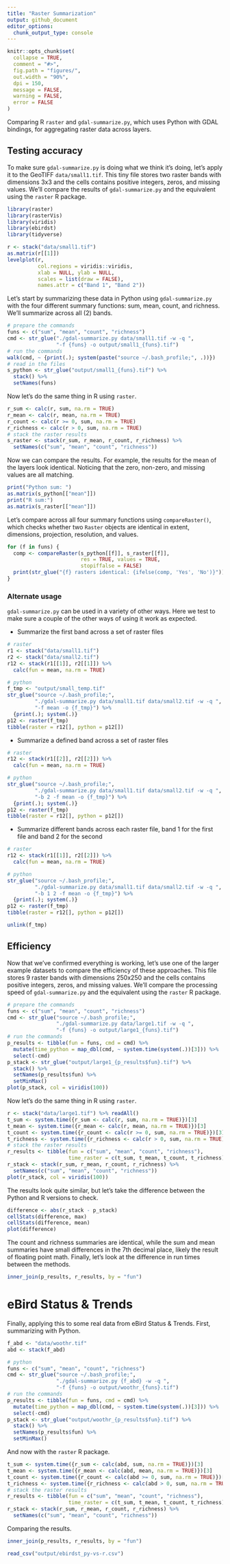 ```yaml
---
title: "Raster Summarization"
output: github_document
editor_options: 
  chunk_output_type: console
---
```


```r
knitr::opts_chunk$set(
  collapse = TRUE,
  comment = "#>",
  fig.path = "figures/",
  out.width = "90%",
  dpi = 150,
  message = FALSE,
  warning = FALSE,
  error = FALSE
)
```

Comparing R `raster` and `gdal-summarize.py`, which uses Python with GDAL bindings, for aggregating raster data across layers.

## Testing accuracy

To make sure `gdal-summarize.py` is doing what we think it's doing, let's apply it to the GeoTIFF `data/small1.tif`. This tiny file stores two raster bands with dimensions 3x3 and the cells contains positive integers, zeros, and missing values. We'll compare the results of `gdal-summarize.py` and the equivalent using the `raster` R package.

```r
library(raster)
library(rasterVis)
library(viridis)
library(ebirdst)
library(tidyverse)

r <- stack("data/small1.tif")
as.matrix(r[[1]])
levelplot(r, 
          col.regions = viridis::viridis,
          xlab = NULL, ylab = NULL, 
          scales = list(draw = FALSE),
          names.attr = c("Band 1", "Band 2"))
```

Let's start by summarizing these data in Python using `gdal-summarize.py` with the four different summary functions: sum, mean, count, and richness. We'll summarize across all (2) bands.

```r
# prepare the commands
funs <- c("sum", "mean", "count", "richness")
cmd <- str_glue("./gdal-summarize.py data/small1.tif -w -q ",
                "-f {funs} -o output/small1_{funs}.tif")
# run the commands
walk(cmd, ~ {print(.); system(paste("source ~/.bash_profile;", .))})
# read in the files
s_python <- str_glue("output/small1_{funs}.tif") %>% 
  stack() %>% 
  setNames(funs)
```

Now let's do the same thing in R using `raster`.

```r
r_sum <- calc(r, sum, na.rm = TRUE)
r_mean <- calc(r, mean, na.rm = TRUE)
r_count <- calc(r >= 0, sum, na.rm = TRUE)
r_richness <- calc(r > 0, sum, na.rm = TRUE)
# stack the raster results
s_raster <- stack(r_sum, r_mean, r_count, r_richness) %>% 
  setNames(c("sum", "mean", "count", "richness"))
```

Now we can compare the results. For example, the results for the mean of the layers look identical. Noticing that the zero, non-zero, and missing values are all matching.

```r
print("Python sum: ")
as.matrix(s_python[["mean"]])
print("R sum:")
as.matrix(s_raster[["mean"]])
```

Let's compare across all four summary functions using `compareRaster()`, which checks whether two `Raster` objects are identical in extent, dimensions, projection, resolution, and values.

```r
for (f in funs) {
  comp <- compareRaster(s_python[[f]], s_raster[[f]], 
                        res = TRUE, values = TRUE,
                        stopiffalse = FALSE)
  print(str_glue("{f} rasters identical: {ifelse(comp, 'Yes', 'No')}"))
}
```

### Alternate usage

`gdal-summarize.py` can be used in a variety of other ways. Here we test to make sure a couple of the other ways of using it work as expected.

- Summarize the first band across a set of raster files

```r
# raster
r1 <- stack("data/small1.tif")
r2 <- stack("data/small2.tif")
r12 <- stack(r1[[1]], r2[[1]]) %>% 
  calc(fun = mean, na.rm = TRUE)

# python
f_tmp <- "output/small_temp.tif"
str_glue("source ~/.bash_profile;",
         "./gdal-summarize.py data/small1.tif data/small2.tif -w -q ",
         "-f mean -o {f_tmp}") %>% 
  {print(.); system(.)}
p12 <- raster(f_tmp)
tibble(raster = r12[], python = p12[])
```

- Summarize a defined band across a set of raster files

```r
# raster
r12 <- stack(r1[[2]], r2[[2]]) %>% 
  calc(fun = mean, na.rm = TRUE)

# python
str_glue("source ~/.bash_profile;",
         "./gdal-summarize.py data/small1.tif data/small2.tif -w -q ",
         "-b 2 -f mean -o {f_tmp}") %>% 
  {print(.); system(.)}
p12 <- raster(f_tmp)
tibble(raster = r12[], python = p12[])
```

- Summarize different bands across each raster file, band 1 for the first file and band 2 for the second

```r
# raster
r12 <- stack(r1[[1]], r2[[2]]) %>% 
  calc(fun = mean, na.rm = TRUE)

# python
str_glue("source ~/.bash_profile;",
         "./gdal-summarize.py data/small1.tif data/small2.tif -w -q ",
         "-b 1 2 -f mean -o {f_tmp}") %>% 
  {print(.); system(.)}
p12 <- raster(f_tmp)
tibble(raster = r12[], python = p12[])
```

```r
unlink(f_tmp)
```

## Efficiency

Now that we've confirmed everything is working, let's use one of the larger example datasets to compare the efficiency of these approaches. This file stores 9 raster bands with dimensions 250x250 and the cells contains positive integers, zeros, and missing values. We'll compare the processing speed of `gdal-summarize.py` and the equivalent using the `raster` R package.

```r
# prepare the commands
funs <- c("sum", "mean", "count", "richness")
cmd <- str_glue("source ~/.bash_profile;",
                "./gdal-summarize.py data/large1.tif -w -q ",
                "-f {funs} -o output/large1_{funs}.tif")
# run the commands
p_results <- tibble(fun = funs, cmd = cmd) %>% 
  mutate(time_python = map_dbl(cmd, ~ system.time(system(.))[3])) %>% 
  select(-cmd)
p_stack <- str_glue("output/large1_{p_results$fun}.tif") %>% 
  stack() %>% 
  setNames(p_results$fun) %>% 
  setMinMax()
plot(p_stack, col = viridis(100))
```

Now let's do the same thing in R using `raster`.

```r
r <- stack("data/large1.tif") %>% readAll()
t_sum <- system.time({r_sum <- calc(r, sum, na.rm = TRUE)})[3]
t_mean <- system.time({r_mean <- calc(r, mean, na.rm = TRUE)})[3]
t_count <- system.time({r_count <- calc(r >= 0, sum, na.rm = TRUE)})[3]
t_richness <- system.time({r_richness <- calc(r > 0, sum, na.rm = TRUE)})[3]
# stack the raster results
r_results <- tibble(fun = c("sum", "mean", "count", "richness"), 
                    time_raster = c(t_sum, t_mean, t_count, t_richness))
r_stack <- stack(r_sum, r_mean, r_count, r_richness) %>% 
  setNames(c("sum", "mean", "count", "richness"))
plot(r_stack, col = viridis(100))
```

The results look quite similar, but let's take the difference between the Python and R versions to check.

```r
difference <- abs(r_stack - p_stack)
cellStats(difference, max)
cellStats(difference, mean)
plot(difference)
```

The count and richness summaries are identical, while the sum and mean summaries have small differences in the 7th decimal place, likely the result of floating point math. Finally, let's look at the difference in run times between the methods.

```r
inner_join(p_results, r_results, by = "fun")
```

# eBird Status & Trends

Finally, applying this to some real data from eBird Status & Trends. First, summarizing with Python.

```r
f_abd <- "data/woothr.tif"
abd <- stack(f_abd)

# python
funs <- c("sum", "mean", "count", "richness")
cmd <- str_glue("source ~/.bash_profile;",
                "./gdal-summarize.py {f_abd} -w -q ",
                "-f {funs} -o output/woothr_{funs}.tif")
# run the commands
p_results <- tibble(fun = funs, cmd = cmd) %>% 
  mutate(time_python = map_dbl(cmd, ~ system.time(system(.))[3])) %>% 
  select(-cmd)
p_stack <- str_glue("output/woothr_{p_results$fun}.tif") %>% 
  stack() %>% 
  setNames(p_results$fun) %>% 
  setMinMax()
```

And now with the `raster` R package.

```r
t_sum <- system.time({r_sum <- calc(abd, sum, na.rm = TRUE)})[3]
t_mean <- system.time({r_mean <- calc(abd, mean, na.rm = TRUE)})[3]
t_count <- system.time({r_count <- calc(abd >= 0, sum, na.rm = TRUE)})[3]
t_richness <- system.time({r_richness <- calc(abd > 0, sum, na.rm = TRUE)})[3]
# stack the raster results
r_results <- tibble(fun = c("sum", "mean", "count", "richness"), 
                    time_raster = c(t_sum, t_mean, t_count, t_richness))
r_stack <- stack(r_sum, r_mean, r_count, r_richness) %>% 
  setNames(c("sum", "mean", "count", "richness"))
```

Comparing the results.

```r
inner_join(p_results, r_results, by = "fun")
```

```r
read_csv("output/ebirdst_py-vs-r.csv")
```
